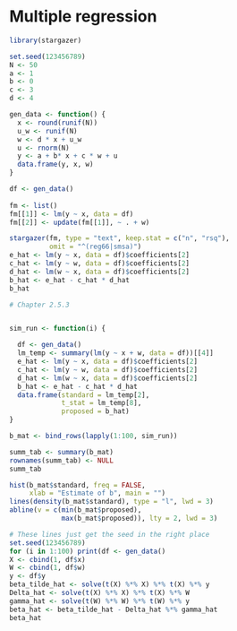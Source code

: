 # Multiple regression

```r
library(stargazer)
```


```r
set.seed(123456789)
N <- 50
a <- 1
b <- 0
c <- 3
d <- 4

gen_data <- function() {
  x <- round(runif(N))
  u_w <- runif(N)
  w <- d * x + u_w
  u <- rnorm(N)
  y <- a + b* x + c * w + u
  data.frame(y, x, w)
}

df <- gen_data()
  
fm <- list()
fm[[1]] <- lm(y ~ x, data = df)
fm[[2]] <- update(fm[[1]], ~ . + w)

stargazer(fm, type = "text", keep.stat = c("n", "rsq"),
          omit = "^(reg66|smsa)")
e_hat <- lm(y ~ x, data = df)$coefficients[2]
c_hat <- lm(y ~ w, data = df)$coefficients[2]
d_hat <- lm(w ~ x, data = df)$coefficients[2]
b_hat <- e_hat - c_hat * d_hat
b_hat

# Chapter 2.5.3


sim_run <- function(i) {

  df <- gen_data()
  lm_temp <- summary(lm(y ~ x + w, data = df))[[4]]
  e_hat <- lm(y ~ x, data = df)$coefficients[2]
  c_hat <- lm(y ~ w, data = df)$coefficients[2]
  d_hat <- lm(w ~ x, data = df)$coefficients[2]
  b_hat <- e_hat - c_hat * d_hat
  data.frame(standard = lm_temp[2], 
             t_stat = lm_temp[8], 
             proposed = b_hat)
}

b_mat <- bind_rows(lapply(1:100, sim_run))

summ_tab <- summary(b_mat)
rownames(summ_tab) <- NULL
summ_tab

hist(b_mat$standard, freq = FALSE, 
     xlab = "Estimate of b", main = "")
lines(density(b_mat$standard), type = "l", lwd = 3)
abline(v = c(min(b_mat$proposed),
             max(b_mat$proposed)), lty = 2, lwd = 3)
```

```r
# These lines just get the seed in the right place
set.seed(123456789)
for (i in 1:100) print(df <- gen_data()
X <- cbind(1, df$x)
W <- cbind(1, df$w)
y <- df$y
beta_tilde_hat <- solve(t(X) %*% X) %*% t(X) %*% y
Delta_hat <- solve(t(X) %*% X) %*% t(X) %*% W
gamma_hat <- solve(t(W) %*% W) %*% t(W) %*% y
beta_hat <- beta_tilde_hat - Delta_hat %*% gamma_hat
beta_hat
```